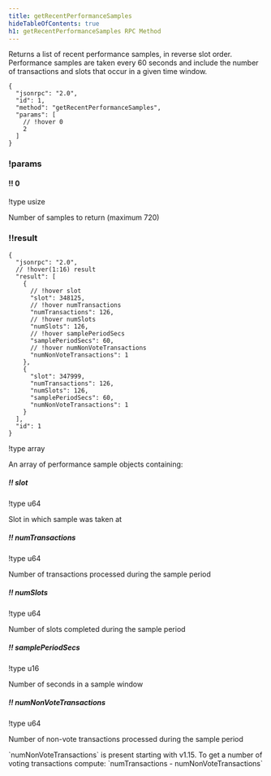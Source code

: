 ```yaml
---
title: getRecentPerformanceSamples
hideTableOfContents: true
h1: getRecentPerformanceSamples RPC Method
---
```


Returns a list of recent performance samples, in reverse slot order. Performance
samples are taken every 60 seconds and include the number of transactions and
slots that occur in a given time window.

<APIMethod>

```jsonc !!request curl
{
  "jsonrpc": "2.0",
  "id": 1,
  "method": "getRecentPerformanceSamples",
  "params": [
    // !hover 0
    2
  ]
}
```

### !params

#### !! 0

!type usize

Number of samples to return (maximum 720)

### !!result

```jsonc !response
{
  "jsonrpc": "2.0",
  // !hover(1:16) result
  "result": [
    {
      // !hover slot
      "slot": 348125,
      // !hover numTransactions
      "numTransactions": 126,
      // !hover numSlots
      "numSlots": 126,
      // !hover samplePeriodSecs
      "samplePeriodSecs": 60,
      // !hover numNonVoteTransactions
      "numNonVoteTransactions": 1
    },
    {
      "slot": 347999,
      "numTransactions": 126,
      "numSlots": 126,
      "samplePeriodSecs": 60,
      "numNonVoteTransactions": 1
    }
  ],
  "id": 1
}
```

!type array

An array of performance sample objects containing:

##### !! slot

!type u64

Slot in which sample was taken at

##### !! numTransactions

!type u64

Number of transactions processed during the sample period

##### !! numSlots

!type u64

Number of slots completed during the sample period

##### !! samplePeriodSecs

!type u16

Number of seconds in a sample window

##### !! numNonVoteTransactions

!type u64

Number of non-vote transactions processed during the sample period

<Callout type="info">
  `numNonVoteTransactions` is present starting with v1.15. To get a number of
  voting transactions compute: `numTransactions - numNonVoteTransactions`
</Callout>

</APIMethod>
